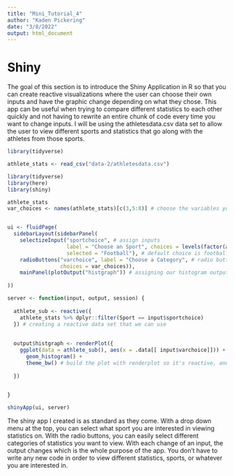 ```yaml
---
title: "Mini_Tutorial_4"
author: "Kaden Pickering"
date: "3/8/2022"
output: html_document
---
```


# Shiny

The goal of this section is to introduce the Shiny Application in R so that you can create reactive visualizations where the user can choose their own inputs and have the graphic change depending on what they chose. This app can be useful when trying to compare different statistics to each other quickly and not having to rewrite an entire chunk of code every time you want to change inputs. I will be using the athletesdata.csv data set to allow the user to view different sports and statistics that go along with the athletes from those sports.  

```r
library(tidyverse)

athlete_stats <- read_csv("data-2/athletesdata.csv") 

```

```r
library(tidyverse)
library(here)
library(shiny) 

athlete_stats
var_choices <- names(athlete_stats)[c(3,5:8)] # choose the variables you want as categories


ui <- fluidPage(
  sidebarLayout(sidebarPanel(
    selectizeInput("sportchoice", # assign inputs 
                   label = "Choose an Sport", choices = levels(factor(athlete_stats$Sport)), # message that user sees 
                   selected = "Football"), # default choice is football
    radioButtons("varchoice", label = "Choose a Category", # radio buttons so they can click through the categories to choose 
                 choices = var_choices)),
    mainPanel(plotOutput("histgraph")) # assigning our histogram output in the UI
  
))

server <- function(input, output, session) {
  
  athlete_sub <- reactive({
    athlete_stats %>% dplyr::filter(Sport == input$sportchoice)
  }) # creating a reactive data set that we can use 
  
  
  output$histgraph <- renderPlot({
    ggplot(data = athlete_sub(), aes(x = .data[[ input$varchoice]])) + 
      geom_histogram() +
      theme_bw() # build the plot with renderplot so it's reactive, and then just construct a ggplot as you would without any reactivity involved. 
      
  })
  

}

shinyApp(ui, server)
```

The shiny app I created is as standard as they come. With a drop down menu at the top, you can select what sport you are interested in viewing statistics on. With the radio buttons, you can easily select different categories of statistics you want to view. With each change of an input, the output changes which is the whole purpose of the app. You don't have to write any new code in order to view different statistics, sports, or whatever you are interested in. 